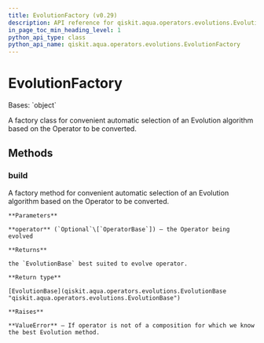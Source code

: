 ```yaml
---
title: EvolutionFactory (v0.29)
description: API reference for qiskit.aqua.operators.evolutions.EvolutionFactory in qiskit v0.29
in_page_toc_min_heading_level: 1
python_api_type: class
python_api_name: qiskit.aqua.operators.evolutions.EvolutionFactory
---
```


# EvolutionFactory

<Class id="qiskit.aqua.operators.evolutions.EvolutionFactory" isDedicatedPage={true} github="https://github.com/qiskit-community/qiskit-aqua/tree/stable/0.9/qiskit/aqua/operators/evolutions/evolution_factory.py" signature="EvolutionFactory" modifiers="class">
  Bases: `object`

  A factory class for convenient automatic selection of an Evolution algorithm based on the Operator to be converted.

  ## Methods

  <span id="qiskit-aqua-operators-evolutions-evolutionfactory-build" />

  ### build

  <Function id="qiskit.aqua.operators.evolutions.EvolutionFactory.build" signature="EvolutionFactory.build(operator=None)" modifiers="static">
    A factory method for convenient automatic selection of an Evolution algorithm based on the Operator to be converted.

    **Parameters**

    **operator** (`Optional`\[`OperatorBase`]) – the Operator being evolved

    **Returns**

    the `EvolutionBase` best suited to evolve operator.

    **Return type**

    [EvolutionBase](qiskit.aqua.operators.evolutions.EvolutionBase "qiskit.aqua.operators.evolutions.EvolutionBase")

    **Raises**

    **ValueError** – If operator is not of a composition for which we know the best Evolution method.
  </Function>
</Class>

